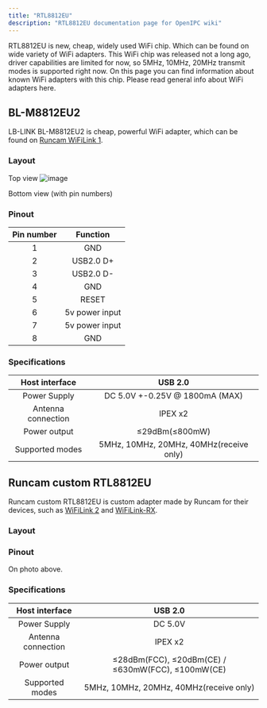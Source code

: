 ```yaml
---
title: "RTL8812EU"
description: "RTL8812EU documentation page for OpenIPC wiki"
---
```


RTL8812EU is new, cheap, widely used WiFi chip. Which can be found on wide variety of WiFi adapters.
This WiFi chip was released not a long ago, driver capabilities are limited for now, so 5MHz, 10MHz, 20MHz transmit modes is supported right now. On this page you can find information about known WiFi adapters with this chip.
Please read general info about WiFi adapters here.

## BL-M8812EU2
LB-LINK BL-M8812EU2 is cheap, powerful WiFi adapter, which can be found on [Runcam WiFiLink 1](/hardware/runcam/vtx/runcam-wifilink-v1/).
### Layout
Top view
![image](https://raw.githubusercontent.com/OpenIPC/docs/refs/heads/main/src/assets/images/bl-m8812eu2-top.png)

Bottom view (with pin numbers)
<ThemeImage
  lightSrc="https://raw.githubusercontent.com/OpenIPC/docs/refs/heads/main/src/assets/images/bl-m8812eu2-bottom-light.png"
  darkSrc="https://raw.githubusercontent.com/OpenIPC/docs/refs/heads/main/src/assets/images/bl-m8812eu2-bottom-dark.png"
  alt="WiFi adapter image"
/>

### Pinout
| Pin number  | Function        |
|:-----------:|:---------------:|
| 1           | GND             |
| 2           | USB2.0 D+       |
| 3           | USB2.0 D-       |
| 4           | GND             |
| 5           | RESET           |
| 6           | 5v power input  |
| 7           | 5v power input  |
| 8           | GND             |

### Specifications
| Host interface      | USB 2.0  |
|:-------------------:|:--------:|
| Power Supply        | DC 5.0V +-0.25V @ 1800mA (MAX) |
| Antenna connection  | IPEX x2                        |
| Power output        | ≤29dBm(≤800mW)                 |
| Supported modes     | 5MHz, 10MHz, 20MHz, 40MHz(receive only)                     |

## Runcam custom RTL8812EU
Runcam custom RTL8812EU is custom adapter made by Runcam for their devices, such as [WiFiLink 2](/hardware/runcam/vtx/runcam-wifilink-v2/) and [WiFiLink-RX](/hardware/runcam/vrx/runcam-wifilink-rx/).
### Layout
<ThemeImage
  lightSrc="https://raw.githubusercontent.com/OpenIPC/docs/refs/heads/main/src/assets/images/rtl8812eu-custom-runcam-top-light.png"
  darkSrc="https://raw.githubusercontent.com/OpenIPC/docs/refs/heads/main/src/assets/images/rtl8812eu-custom-runcam-top-dark.png"
  alt="Motherboard up image"
/>

### Pinout
On photo above.

### Specifications
| Host interface      | USB 2.0  |
|:-------------------:|:--------:|
| Power Supply        | DC 5.0V |
| Antenna connection  | IPEX x2                        |
| Power output        | ≤28dBm(FCC), ≤20dBm(CE) / ≤630mW(FCC), ≤100mW(CE)                 |
| Supported modes     | 5MHz, 10MHz, 20MHz, 40MHz(receive only)                  |

